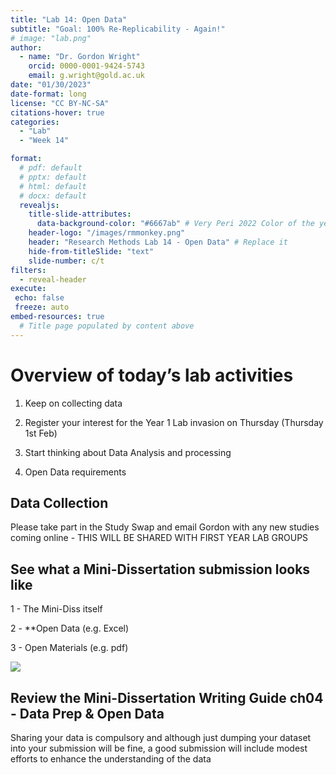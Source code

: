 ```yaml
---
title: "Lab 14: Open Data"
subtitle: "Goal: 100% Re-Replicability - Again!"
# image: "lab.png"
author: 
  - name: "Dr. Gordon Wright"
    orcid: 0000-0001-9424-5743
    email: g.wright@gold.ac.uk
date: "01/30/2023"
date-format: long
license: "CC BY-NC-SA"
citations-hover: true
categories: 
  - "Lab"
  - "Week 14"

format: 
  # pdf: default
  # pptx: default
  # html: default
  # docx: default
  revealjs: 
    title-slide-attributes: 
      data-background-color: "#6667ab" # Very Peri 2022 Color of the year
    header-logo: "/images/rmmonkey.png"
    header: "Research Methods Lab 14 - Open Data" # Replace it
    hide-from-titleSlide: "text"
    slide-number: c/t
filters:
  - reveal-header
execute:
 echo: false
 freeze: auto
embed-resources: true
  # Title page populated by content above
---
```


# Overview of today's lab activities

1.  Keep on collecting data

2.  Register your interest for the Year 1 Lab invasion on Thursday
    (Thursday 1st Feb)

3.  Start thinking about Data Analysis and processing

4.  Open Data requirements

## Data Collection

Please take part in the Study Swap and email Gordon with any new studies
coming online - THIS WILL BE SHARED WITH FIRST YEAR LAB GROUPS

## See what a Mini-Dissertation submission looks like

1 - The Mini-Diss itself

2 - \*\*Open Data (e.g. Excel)

3 - Open Materials (e.g. pdf)

![](images/O6.png)

## Review the Mini-Dissertation Writing Guide ch04 - Data Prep & Open Data

Sharing your data is compulsory and although just dumping your dataset
into your submission will be fine, a good submission will include modest
efforts to enhance the understanding of the data
